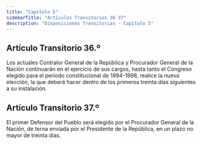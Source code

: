 ```yaml
---
title: "Capítulo 5"
sidebarTitle: "Artículos Transitorios 36-37"
description: "Disposiciones Transitorias - Capítulo 5"
---
```


## Artículo Transitorio 36.º

Los actuales Contralor General de la República y Procurador General de la Nación continuarán en el ejercicio de sus cargos, hasta tanto el Congreso elegido para el período constitucional de 1994-1998, realice la nueva elección, la que deberá hacer dentro de los primeros treinta días siguientes a su instalación.

## Artículo Transitorio 37.º

El primer Defensor del Pueblo será elegido por el Procurador General de la Nación, de terna enviada por el Presidente de la República, en un plazo no mayor de treinta días.
